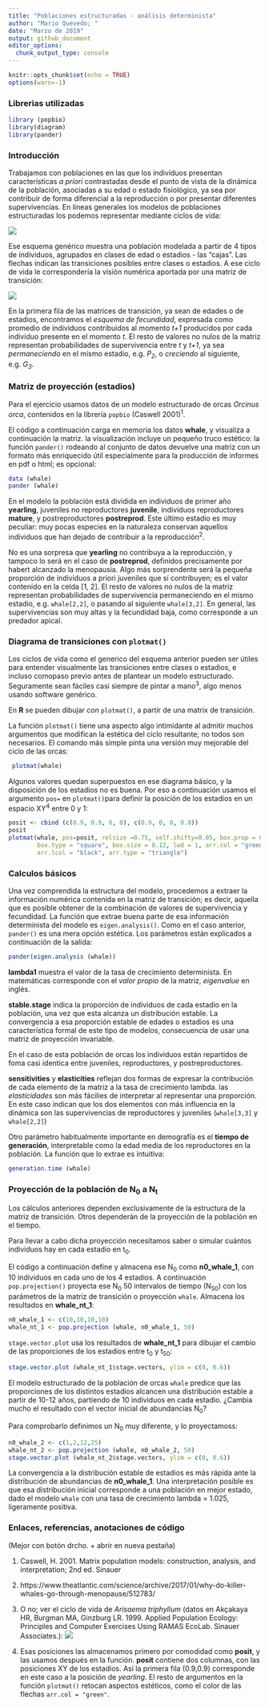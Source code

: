 ```yaml
---
title: "Poblaciones estructuradas - análisis determinista"
author: "Mario Quevedo; "
date: "Marzo de 2019"
output: github_document
editor_options: 
  chunk_output_type: console
---
```


```r
knitr::opts_chunk$set(echo = TRUE)
options(warn=-1)
```

### Librerias utilizadas
```r
library (popbio)
library(diagram)
library(pander)
```

### Introducción

Trabajamos con poblaciones en las que los individuos presentan características *a priori* contrastadas desde el punto de vista de la dinámica de la población, asociadas a su edad o estado fisiológico, ya sea por contribuir de forma diferencial a la reproducción o por presentar diferentes supervivencias. En líneas generales los modelos de poblaciones estructuradas los podemos representar mediante ciclos de vida:

![](stages_files/figure-markdown_github/life_cycle_stage.png)

Ese esquema genérico muestra una población modelada a partir de 4 tipos de individuos, agrupados en clases de edad o estadios - las "cajas". Las flechas indican las transiciones posibles entre clases o estadios. A ese ciclo de vida le correspondería la visión numérica aportada por una matriz de transición:

![](stages_files/figure-markdown_github/matrices_lefkovitch.jpg)

En la primera fila de las matrices de transición, ya sean de edades o de estadios, encontramos el *esquema de fecundidad*, expresada como promedio de individuos contribuidos al momento *t+1* producidos por cada individuo presente en el momento *t*. El resto de valores no nulos de la matriz representan probabilidades de supervivencia entre *t* y *t+1*, ya sea *permaneciendo* en el mismo estadio, e.g. *P~2~*, o *creciendo* al siguiente, e.g. *G~3~*.
 
### Matriz de proyección (estadios)
Para el ejercicio usamos datos de un modelo estructurado de orcas *Orcinus orca*, contenidos en la librería `popbio` (Caswell 2001)^1^. 

El código a continuación carga en memoria los datos **whale**, y visualiza a continuación la matriz. la visualización incluye un pequeño truco estético: la función `pander()` rodeando al conjunto de datos devuelve una matriz con un formato más enriquecido útil especialmente para la producción de informes en pdf o html; es opcional:

```r
data (whale)
pander (whale)
```

En el modelo la población está dividida en individuos de primer año **yearling**, juveniles no reproductores **juvenile**, individuos reproductores **mature**, y postreproductores **postreprod**. Este último estadio es muy peculiar: muy pocas especies en la naturaleza conservan aquellos individuos que han dejado de contribuir a la reproducción^2^. 

No es una sorpresa que **yearling** no contribuya a la reproducción, y tampoco lo será en el caso de **postreprod**, definidos precisamente por habert alcanzado la menopausia. Algo más sorprendente será la pequeña proporción de individuos a priori juveniles que sí contribuyen; es el valor contenido en la celda [1, 2]. El resto de valores no nulos de la matriz representan probabilidades de supervivencia permaneciendo en el mismo estadio, e.g. `whale[2,2]`, o pasando al siguiente `whale[3,2]`. En general, las supervivencias son muy altas y la fecundidad baja, como corresponde a un predador apical.

### Diagrama de transiciones con `plotmat()`

Los ciclos de vida como el generico del esquema anterior pueden ser útiles para entender visualmente las transiciones entre clases o estadios, e incluso comopaso previo antes de plantear un modelo estructurado. Seguramente sean fáciles casi siempre de pintar a mano^3^, algo menos usando software genérico.

En **R** se pueden dibujar con `plotmat()`, a partir de una matrix de transición. 

La función `plotmat()` tiene una aspecto algo intimidante al admitir muchos argumentos que modifican la estética del ciclo resultante; no todos son necesarios. El comando más simple pinta una versión muy mejorable del ciclo de las orcas:

```r
 plotmat(whale)
```

Algunos valores quedan superpuestos en ese diagrama básico, y la disposición de los estadios no es buena. Por eso a continuación usamos el argumento `pos=` en `plotmat()`para definir la posición de los estadios en un espacio XY^4^ entre 0 y 1:  

```r
posit <- cbind (c(0.9, 0.9, 0, 0), c(0.9, 0, 0, 0.8))
posit
plotmat(whale, pos=posit, relsize =0.75, self.shifty=0.05, box.prop = 0.2,
        box.type = "square", box.size = 0.12, lwd = 1, arr.col = "green",
        arr.lcol = "black", arr.type = "triangle")
```

### Calculos básicos

Una vez comprendida la estructura del modelo, procedemos a extraer la información numérica contenida en la matriz de transición; es decir, aquella que es posible obtener de la combinación de valores de supervivencia y fecundidad. La función que extrae buena parte de esa información determinista del modelo es `eigen.analysis()`. Como en el caso anterior, `pander()` es una mera opción estética. Los parámetros están explicados a continuación de la salida:

```r
pander(eigen.analysis (whale))
```

**lambda1** muestra el valor de la tasa de crecimiento determinista. En matemáticas corresponde con el *valor propio* de la matriz, *eigenvalue* en inglés.

**stable.stage** indica la proporción de individuos de cada estadio en la población, una vez que esta alcanza un distribución estable. La convergencia a esa proporción estable de edades o estadios es una característica formal de este tipo de modelos, consecuencia de usar una matriz de proyección invariable.

En el caso de esta población de orcas los individuos están repartidos de foma casi identica entre juveniles, reproductores, y postreproductores. 

**sensitivities** y **elasticities** reflejan dos formas de expresar la contribución de cada elemento de la matriz a la tasa de crecimiento lambda. las *elasticidades* son más fácilies de interpretar al representar una proporción. En este caso indican que los dos elementos con más influencia en la dinámica son las supervivencias de reproductores y juveniles (`whale[3,3]` y `whale[2,2]`)

Otro parámetro habitualmente importante en demografía es el **tiempo de generación**, interpretable como la edad media de los reproductores en la población. La función que lo extrae es intuitiva:

```r
generation.time (whale)
```

### Proyección de la población de N~0~ a N~t~
Los cálculos anteriores dependen exclusivamente de la estructura de la matriz de transición. Otros dependerán de la proyección de la población en el tiempo. 

Para llevar a cabo dicha proyección necesitamos saber o simular cuántos individuos hay en cada estadio en t~0~. 

El código a continuación define y almacena ese N~0~ como **n0_whale_1**, con 10 individuos en cada uno de los 4 estadios. A continuación `pop.projection()` proyecta ese N~0~ 50 intervalos de tiempo (N~50~) con los parámetros de la matriz de transición o proyección `whale`. Almacena los resultados en **whale_nt_1**:

```r
n0_whale_1 <- c(10,10,10,10)
whale_nt_1 <- pop.projection (whale, n0_whale_1, 50)
```

`stage.vector.plot` usa los resultados de **whale_nt_1** para dibujar el cambio de las proporciones de los estadios entre t~0~ y t~50~: 
```r
stage.vector.plot (whale_nt_1$stage.vectors, ylim = c(0, 0.6))
```

El modelo estructurado de la población de orcas `whale` predice que las proporciones de los distintos estadios alcancen una distribución estable a partir de 10-12 años, partiendo de 10 individuos en cada estadio. ¿Cambia mucho el resultado con el vector inicial de abundancias N~0~?

Para comprobarlo definimos un N~0~ muy diferente, y lo proyectamoss:

```r
n0_whale_2 <- c(1,2,12,25)
whale_nt_2 <- pop.projection (whale, n0_whale_2, 50)
stage.vector.plot (whale_nt_2$stage.vectors, ylim = c(0, 0.6))
```

La convergencia a la distribución estable de estadios es más rápida ante la distribución de abundancias de **n0_whale_1**. Una interpretación posible es que esa distribución inicial corresponde a una población en mejor estado, dado el modelo `whale` con una tasa de crecimiento lambda = 1.025, ligeramente positiva.

### Enlaces, referencias, anotaciones de código
(Mejor con botón drcho. + abrir en nueva pestaña)  

1. Caswell, H. 2001. Matrix population models: construction, analysis, and interpretation; 2nd ed. Sinauer  

2. https://www.theatlantic.com/science/archive/2017/01/why-do-killer-whales-go-through-menopause/512783/  

3. O no; ver el ciclo de vida de *Arisaema triphyllum* (datos en Akçakaya HR, Burgman MA, Ginzburg LR. 1999. Applied Population Ecology: Principles and Computer Exercises Using RAMAS EcoLab. Sinauer Associates.):
![](stages_files/figure-markdown_github/structured_jack_in_the_pulpit_600.jpg)

4. Esas posiciones las almacenamos primero por comodidad como **posit**, y las usamos después en la función. **posit** contiene dos columnas, con las posiciones XY de los estadios. Así la primera fila (0.9,0.9) corresponde en este caso a la posición de *yearling*. El resto de argumentos en la función `plotmat()` retocan aspectos estéticos, como el color de las flechas `arr.col = "green"`.